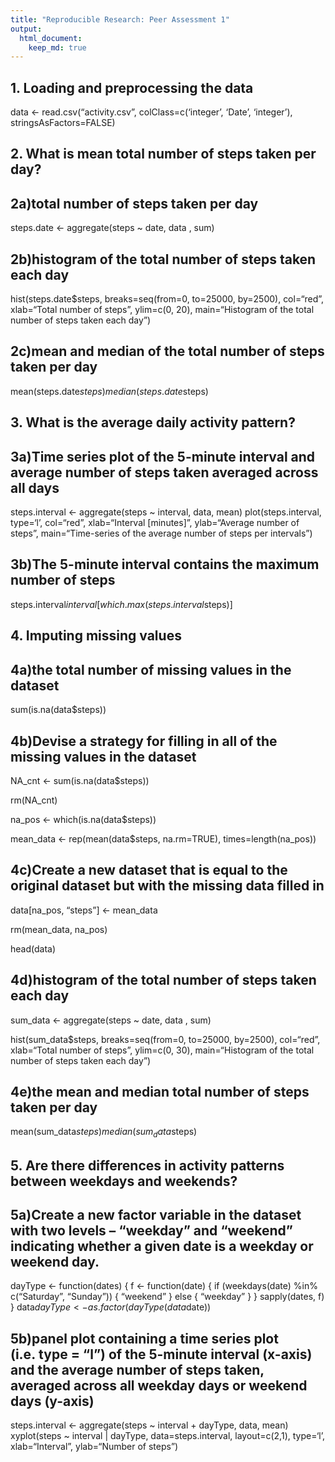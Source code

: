 ```yaml
---
title: "Reproducible Research: Peer Assessment 1"
output: 
  html_document:
    keep_md: true
---
```



## 1. Loading and preprocessing the data ##
data <- read.csv("activity.csv", colClass=c('integer', 'Date', 'integer'), stringsAsFactors=FALSE)

## 2. What is mean total number of steps taken per day? ##
## 2a)total number of steps taken per day##
steps.date <- aggregate(steps ~ date, data , sum)

## 2b)histogram of the total number of steps taken each day ##
hist(steps.date$steps, 
     breaks=seq(from=0, to=25000, by=2500),
     col="red", 
     xlab="Total number of steps", 
     ylim=c(0, 20), 
     main="Histogram of the total number of steps taken each day")

## 2c)mean and median of the total number of steps taken per day ## 
mean(steps.date$steps)
median(steps.date$steps)


## 3. What is the average daily activity pattern? ##
## 3a)Time series plot of the 5-minute interval and average number of steps taken averaged across all days ##
steps.interval <- aggregate(steps ~ interval, data, mean)
plot(steps.interval, type='l', col="red", xlab="Interval [minutes]", ylab="Average number of steps", main="Time-series of the average number of steps per intervals")


## 3b)The 5-minute interval contains the maximum number of steps ##
steps.interval$interval[which.max(steps.interval$steps)]


## 4. Imputing missing values ##
## 4a)the total number of missing values in the dataset ##
sum(is.na(data$steps))

## 4b)Devise a strategy for filling in all of the missing values in the dataset ##
NA_cnt <- sum(is.na(data$steps))

rm(NA_cnt)

na_pos <- which(is.na(data$steps))

mean_data <- rep(mean(data$steps, na.rm=TRUE), times=length(na_pos))


## 4c)Create a new dataset that is equal to the original dataset but with the missing data filled in ##
data[na_pos, "steps"] <- mean_data

rm(mean_data, na_pos)

head(data)


## 4d)histogram of the total number of steps taken each day ##
sum_data <- aggregate(steps ~ date, data , sum)


hist(sum_data$steps, 
     breaks=seq(from=0, to=25000, by=2500),
     col="red", 
     xlab="Total number of steps", 
     ylim=c(0, 30), 
     main="Histogram of the total number of steps taken each day")


## 4e)the mean and median total number of steps taken per day ##
mean(sum_data$steps)
median(sum_data$steps)



## 5. Are there differences in activity patterns between weekdays and weekends? ##
## 5a)Create a new factor variable in the dataset with two levels – “weekday” and “weekend” indicating whether a given date is a weekday or weekend day. ##
dayType <- function(dates) {
  f <- function(date) {
    if (weekdays(date) %in% c("Saturday", "Sunday")) {
      "weekend"
    }
    else {
      "weekday"
    }
  }
  sapply(dates, f)
}
data$dayType <- as.factor(dayType(data$date))


## 5b)panel plot containing a time series plot (i.e. type = "l") of the 5-minute interval (x-axis) and the average number of steps taken, averaged across all weekday days or weekend days (y-axis) ##
steps.interval <- aggregate(steps ~ interval + dayType, data, mean)
xyplot(steps ~ interval | dayType, data=steps.interval, layout=c(2,1), type='l', xlab="Interval", ylab="Number of steps")


